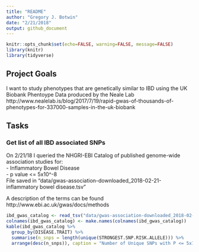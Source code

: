 ```yaml
---
title: "README"
author: "Gregory J. Botwin"
date: "2/21/2018"
output: github_document
---
```


```r
knitr::opts_chunk$set(echo=FALSE, warning=FALSE, message=FALSE)
library(knitr)
library(tidyverse)
```

## Project Goals
I want to study phenotypes that are genetically similar to IBD using the UK Biobank Phentoype Data produced by the Neale Lab http://www.nealelab.is/blog/2017/7/19/rapid-gwas-of-thousands-of-phenotypes-for-337000-samples-in-the-uk-biobank 

## Tasks
### Get list of all IBD associated SNPs
On 2/21/18 I queried the NHGRI-EBI Catalog of published genome-wide association studies for:  
- Inflammatory Bowel Disease  
- p value <= 5x10^-8  
File saved in "data/gwas-association-downloaded_2018-02-21-inflammatory bowel disease.tsv"

A description of the terms can be found http://www.ebi.ac.uk/gwas/docs/methods 

```r
ibd_gwas_catalog <- read_tsv("data/gwas-association-downloaded_2018-02-21-inflammatory bowel disease.tsv") 
colnames(ibd_gwas_catalog) <- make.names(colnames(ibd_gwas_catalog))
kable(ibd_gwas_catalog %>%
  group_by(DISEASE.TRAIT) %>%
  summarise(n_snps = length(unique(STRONGEST.SNP.RISK.ALLELE))) %>%
  arrange(desc(n_snps)), caption = "Number of Unique SNPs with P <= 5x10^-8 per IBD Trait")
```

